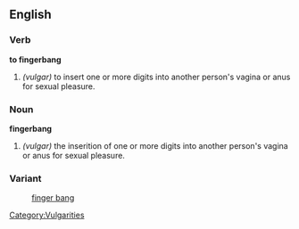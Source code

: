 ==English==
===Verb===
'''to fingerbang'''
#  ''(vulgar)'' to insert one or more digits into another person's vagina or anus for sexual pleasure.

===Noun===
'''fingerbang'''
# ''(vulgar)'' the inserition of one or more digits into another person's vagina or anus for sexual pleasure.
===Variant===
:[[finger bang]]
[[Category:Vulgarities]]